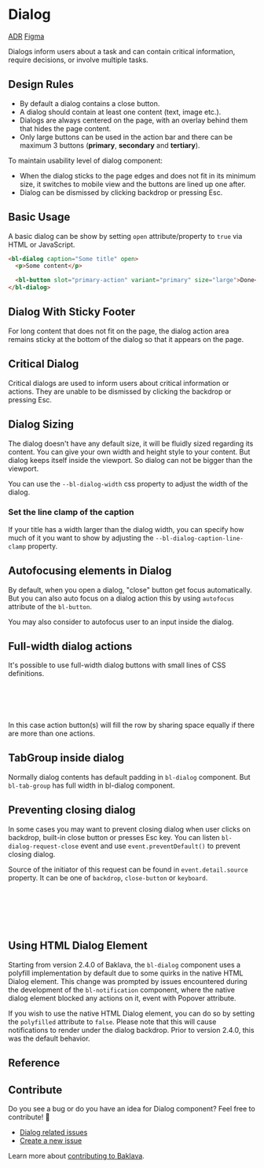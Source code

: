
<Meta of={DialogStories} />

# Dialog

<bl-badge icon="document">[ADR](https://github.com/Trendyol/baklava/issues/137)</bl-badge>
<bl-badge icon="puzzle">[Figma](https://www.figma.com/file/RrcLH0mWpIUy4vwuTlDeKN/Baklava-Design-Guide?node-id=1992%3A8280)</bl-badge>

Dialogs inform users about a task and can contain critical information, require decisions, or involve multiple tasks.

## Design Rules

- By default a dialog contains a close button.
- A dialog should contain at least one content (text, image etc.).
- Dialogs are always centered on the page, with an overlay behind them that hides the page content.
- Only large buttons can be used in the action bar and there can be maximum 3 buttons (**primary**, **secondary** and **tertiary**).

To maintain usability level of dialog component:

- When the dialog sticks to the page edges and does not fit in its minimum size, it switches to mobile view and the buttons are lined up one after.
- Dialog can be dismissed by clicking backdrop or pressing Esc.

## Basic Usage

A basic dialog can be show by setting `open` attribute/property to `true` via HTML or JavaScript.

```html
<bl-dialog caption="Some title" open>
  <p>Some content</p>

  <bl-button slot="primary-action" variant="primary" size="large">Done</bl-button>
</bl-dialog>
```

<Canvas of={DialogStories.BasicUsage} />

## Dialog With Sticky Footer

For long content that does not fit on the page, the dialog action area remains sticky at the bottom of the dialog so that it appears on the page.

<Canvas of={DialogStories.DialogWithStickyFooter} />

## Critical Dialog

Critical dialogs are used to inform users about critical information or actions. They are unable to be dismissed by clicking the backdrop or pressing Esc.

<Canvas of={DialogStories.CriticalDialog} />

## Dialog Sizing

The dialog doesn't have any default size, it will be fluidly sized regarding its content. You can give your own width and height style to your content.
But dialog keeps itself inside the viewport. So dialog can not be bigger than the viewport.

You can use the `--bl-dialog-width` css property to adjust the width of the dialog.

<Canvas of={DialogStories.DialogSizing} />

### Set the line clamp of the caption

If your title has a width larger than the dialog width, you can specify how much of it you want to show by adjusting the `--bl-dialog-caption-line-clamp` property.

<Canvas of={DialogStories.CaptionLineClampDialog} />

## Autofocusing elements in Dialog

By default, when you open a dialog, "close" button get focus automatically. But you can also auto focus on a dialog action this by using
`autofocus` attribute of the `bl-button`.

<Canvas of={DialogStories.DialogWithFocusedAction} />

You may also consider to autofocus user to an input inside the dialog.

<Canvas of={DialogStories.DialogWithFocusedInput} />

## Full-width dialog actions

It's possible to use full-width dialog buttons with small lines of CSS definitions.

```css
bl-dialog.full-width-actions bl-button {
  --bl-button-display: block;
  flex: 1;
}
```

In this case action button(s) will fill the row by sharing space equally if there are more than one actions.

<Canvas>
  <Story of={DialogStories.DialogWithFullWidthAction} />
  <Story of={DialogStories.DialogWithFullWidthActions} />
</Canvas>

## TabGroup inside dialog

Normally dialog contents has default padding in `bl-dialog` component. But `bl-tab-group` has full width in bl-dialog component.

<Canvas>
  <Story of={DialogStories.DialogWithTabGroup} />
</Canvas>

## Preventing closing dialog

In some cases you may want to prevent closing dialog when user clicks on backdrop, built-in close button or presses Esc key.
You can listen `bl-dialog-request-close` event and use `event.preventDefault()` to prevent closing dialog.

Source of the initiator of this request can be found in `event.detail.source` property. It can be one of `backdrop`, `close-button` or `keyboard`.

```js
document.querySelector("bl-dialog").addEventListener("bl-dialog-request-close", event => {
  if (event.detail.source === "backdrop") {
    event.preventDefault();
  }
});
```

## Using HTML Dialog Element

Starting from version 2.4.0 of Baklava, the `bl-dialog` component uses a polyfill implementation by default due to some quirks in the native HTML Dialog element.
This change was prompted by issues encountered during the development of the `bl-notification` component, where the native dialog element blocked any actions on it, event with Popover attribute.

If you wish to use the native HTML Dialog element, you can do so by setting the `polyfilled` attribute to `false`.
Please note that this will cause notifications to render under the dialog backdrop. Prior to version 2.4.0, this was the default behavior.

## Reference

<ArgsTable of="bl-dialog" />

## Contribute

Do you see a bug or do you have an idea for Dialog component? Feel free to contribute! 💪

- [Dialog related issues](https://github.com/Trendyol/baklava/issues?q=is%3Aissue+is%3Aopen+label%3Abl-dialog)
- [Create a new issue](https://github.com/Trendyol/baklava/issues/new)

Learn more about [contributing to Baklava](https://baklava.design/?path=/docs/documentation-contributing-baklava-contribution-guideline--documentation).
